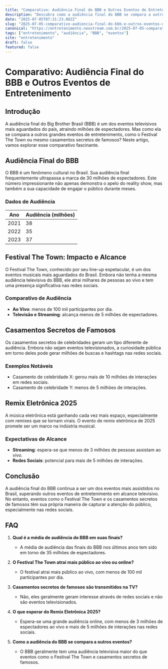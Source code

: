 ```yaml
---
title: "Comparativo: Audiência Final do BBB e Outros Eventos de Entretenimento"
description: "Descubra como a audiência final do BBB se compara a outros eventos de entretenimento como o Festival The Town e casamentos secretos de famosos."
date: "2025-07-05T07:31:23.082Z"
slug: "2025-07-05-comparativo-audiencia-final-do-bbb-e-outros-eventos-de-entretenimento"
canonical: "https://entretenimento.neostream.com.br/2025-07-05-comparativo-audiencia-final-do-bbb-e-outros-eventos-de-entretenimento"
tags: ["entretenimento", "audiência", "BBB", "eventos"]
site: "entretenimento"
draft: false
featured: false
---
```


# Comparativo: Audiência Final do BBB e Outros Eventos de Entretenimento

## Introdução

A audiência final do Big Brother Brasil (BBB) é um dos eventos televisivos mais aguardados do país, atraindo milhões de espectadores. Mas como ela se compara a outros grandes eventos de entretenimento, como o Festival The Town ou mesmo casamentos secretos de famosos? Neste artigo, vamos explorar esse comparativo fascinante.

## Audiência Final do BBB

O BBB é um fenômeno cultural no Brasil. Sua audiência final frequentemente ultrapassa a marca de 30 milhões de espectadores. Este número impressionante não apenas demonstra o apelo do reality show, mas também a sua capacidade de engajar o público durante meses.

### Dados de Audiência

| Ano | Audiência (milhões) |
|-----|---------------------|
| 2021| 38                  |
| 2022| 35                  |
| 2023| 37                  |

## Festival The Town: Impacto e Alcance

O Festival The Town, conhecido por seu line-up espetacular, é um dos eventos musicais mais aguardados do Brasil. Embora não tenha a mesma audiência televisiva do BBB, ele atrai milhares de pessoas ao vivo e tem uma presença significativa nas redes sociais.

### Comparativo de Audiência

- **Ao Vivo**: menos de 100 mil participantes por dia.
- **Televisão e Streaming**: alcança menos de 5 milhões de espectadores.

## Casamentos Secretos de Famosos

Os casamentos secretos de celebridades geram um tipo diferente de audiência. Embora não sejam eventos televisionados, a curiosidade pública em torno deles pode gerar milhões de buscas e hashtags nas redes sociais.

### Exemplos Notáveis

- Casamento de celebridade X: gerou mais de 10 milhões de interações em redes sociais.
- Casamento de celebridade Y: menos de 5 milhões de interações.

## Remix Eletrônica 2025

A música eletrônica está ganhando cada vez mais espaço, especialmente com remixes que se tornam virais. O evento de remix eletrônica de 2025 promete ser um marco na indústria musical.

### Expectativas de Alcance

- **Streaming**: espera-se que menos de 3 milhões de pessoas assistam ao vivo.
- **Redes Sociais**: potencial para mais de 5 milhões de interações.

## Conclusão

A audiência final do BBB continua a ser um dos eventos mais assistidos no Brasil, superando outros eventos de entretenimento em alcance televisivo. No entanto, eventos como o Festival The Town e os casamentos secretos de famosos têm sua própria maneira de capturar a atenção do público, especialmente nas redes sociais.

## FAQ

1. **Qual é a média de audiência do BBB em suas finais?**
   - A média de audiência das finais do BBB nos últimos anos tem sido em torno de 35 milhões de espectadores.

2. **O Festival The Town atrai mais público ao vivo ou online?**
   - O festival atrai mais público ao vivo, com menos de 100 mil participantes por dia.

3. **Casamentos secretos de famosos são transmitidos na TV?**
   - Não, eles geralmente geram interesse através de redes sociais e não são eventos televisionados.

4. **O que esperar do Remix Eletrônica 2025?**
   - Espera-se uma grande audiência online, com menos de 3 milhões de espectadores ao vivo e mais de 5 milhões de interações nas redes sociais.

5. **Como a audiência do BBB se compara a outros eventos?**
   - O BBB geralmente tem uma audiência televisiva maior do que eventos como o Festival The Town e casamentos secretos de famosos.